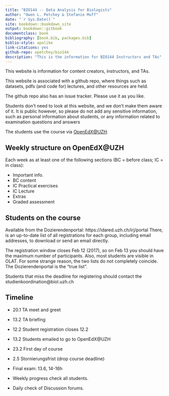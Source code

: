 ```yaml
--- 
title: "BIO144 -- Data Analysis for Biologists"
author: "Owen L. Petchey & Stefanie Muff"
date: "`r Sys.Date()`"
site: bookdown::bookdown_site
output: bookdown::gitbook
documentclass: book
bibliography: [book.bib, packages.bib]
biblio-style: apalike
link-citations: yes
github-repo: opetchey/bio144
description: "This is the information for BIO144 Instructors and TAs"
---
```


This website is information for content creators, instructors, and TAs.

This website is associated with a github repo, where things such as datasets, pdfs (and code for) lectures, and other resources are held.

The github repo also has an issue tracker. Please use it as you like.

Students don't need to look at this website, and we don't make them aware of it. It is public however, so please do not add any sensitive information, such as personal information about students, or any information related to examination questions and answers

The students use the course via [OpenEdX\@UZH](https://openedx.mnf.uzh.ch/courses/course-v1:UZH+BIO144+FS2017/info).


## Weekly structure on OpenEdX\@UZH

Each week as at least one of the following sections (BC = before class; IC = in class):

* Important info.
* BC content
* IC Practical exercises
* IC Lecture
* Extras
* Graded assessment


## Students on the course

Available from the Dozierendenportal:
https://idared.uzh.ch/irj/portal
There, is an up-to-date list of all registrations for each group, including email addresses, to download or send an email directly.

The registration window closes Feb 12 (2017), so on Feb 13 you should have the maximum number of participants.
Also, most students are visible in OLAT. For some strange reason, the two lists do not completely coincide. The Dozierendenportal is the “true list”.

Students that miss the deadline for registering should contact the studienkoordination\@biol.uzh.ch


## Timeline

- 20.1 TA meet and greet
- 13.2 TA briefing
- 12.2 Student registration closes 12.2
- 13.2 Students emailed to go to OpenEdX\@UZH 
- 23.2 First day of course
- 2.5  Stornierungsfrist (drop course deadline)
- Final exam: 13.6, 14-16h

- Weekly progress check all students.
- Daily check of Discussion forums.


